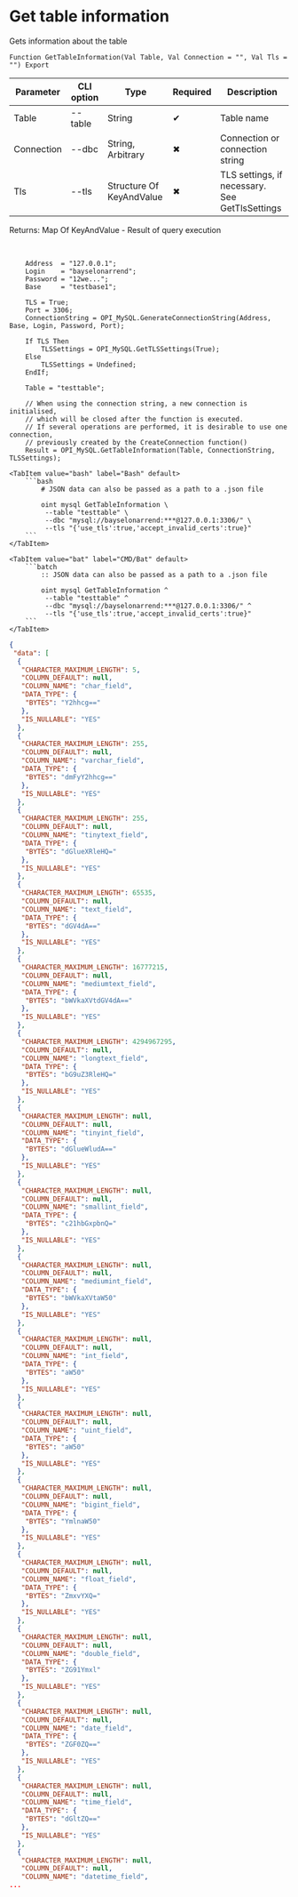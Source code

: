 ﻿---
sidebar_position: 9
description: Get table information and other functions to work with MySQL in the Open Integration Package, a free open-source integration library for 1C:Enterprise 8, OneScript and CLI
keywords: [1C, 1С, 1С:Enterprise, 1С:Enterprise 8.3, API, Integration, Services, Exchange, OneScript, CLI, MySQL]
---


# Get table information
 Gets information about the table



`Function GetTableInformation(Val Table, Val Connection = "", Val Tls = "") Export`

  | Parameter | CLI option | Type | Required | Description |
  |-|-|-|-|-|
  | Table | --table | String | &#x2714; | Table name |
  | Connection | --dbc | String, Arbitrary | &#x2716; | Connection or connection string |
  | Tls | --tls | Structure Of KeyAndValue | &#x2716; | TLS settings, if necessary. See GetTlsSettings |

  
  Returns:  Map Of KeyAndValue - Result of query execution

<br/>




```bsl title="1C:Enterprise/OneScript code example"
    Address  = "127.0.0.1";
    Login    = "bayselonarrend";
    Password = "12we...";
    Base     = "testbase1";

    TLS = True;
    Port = 3306;
    ConnectionString = OPI_MySQL.GenerateConnectionString(Address, Base, Login, Password, Port);

    If TLS Then
        TLSSettings = OPI_MySQL.GetTLSSettings(True);
    Else
        TLSSettings = Undefined;
    EndIf;

    Table = "testtable";

    // When using the connection string, a new connection is initialised,
    // which will be closed after the function is executed.
    // If several operations are performed, it is desirable to use one connection,
    // previously created by the CreateConnection function()
    Result = OPI_MySQL.GetTableInformation(Table, ConnectionString, TLSSettings);
```
 

 <Tabs>
  
    <TabItem value="bash" label="Bash" default>
        ```bash
            # JSON data can also be passed as a path to a .json file
            
            oint mysql GetTableInformation \
             --table "testtable" \
             --dbc "mysql://bayselonarrend:***@127.0.0.1:3306/" \
             --tls "{'use_tls':true,'accept_invalid_certs':true}"
        ```
    </TabItem>
  
    <TabItem value="bat" label="CMD/Bat" default>
        ```batch
            :: JSON data can also be passed as a path to a .json file
            
            oint mysql GetTableInformation ^
             --table "testtable" ^
             --dbc "mysql://bayselonarrend:***@127.0.0.1:3306/" ^
             --tls "{'use_tls':true,'accept_invalid_certs':true}"
        ```
    </TabItem>
</Tabs>


```json title="Result"
{
 "data": [
  {
   "CHARACTER_MAXIMUM_LENGTH": 5,
   "COLUMN_DEFAULT": null,
   "COLUMN_NAME": "char_field",
   "DATA_TYPE": {
    "BYTES": "Y2hhcg=="
   },
   "IS_NULLABLE": "YES"
  },
  {
   "CHARACTER_MAXIMUM_LENGTH": 255,
   "COLUMN_DEFAULT": null,
   "COLUMN_NAME": "varchar_field",
   "DATA_TYPE": {
    "BYTES": "dmFyY2hhcg=="
   },
   "IS_NULLABLE": "YES"
  },
  {
   "CHARACTER_MAXIMUM_LENGTH": 255,
   "COLUMN_DEFAULT": null,
   "COLUMN_NAME": "tinytext_field",
   "DATA_TYPE": {
    "BYTES": "dGlueXRleHQ="
   },
   "IS_NULLABLE": "YES"
  },
  {
   "CHARACTER_MAXIMUM_LENGTH": 65535,
   "COLUMN_DEFAULT": null,
   "COLUMN_NAME": "text_field",
   "DATA_TYPE": {
    "BYTES": "dGV4dA=="
   },
   "IS_NULLABLE": "YES"
  },
  {
   "CHARACTER_MAXIMUM_LENGTH": 16777215,
   "COLUMN_DEFAULT": null,
   "COLUMN_NAME": "mediumtext_field",
   "DATA_TYPE": {
    "BYTES": "bWVkaXVtdGV4dA=="
   },
   "IS_NULLABLE": "YES"
  },
  {
   "CHARACTER_MAXIMUM_LENGTH": 4294967295,
   "COLUMN_DEFAULT": null,
   "COLUMN_NAME": "longtext_field",
   "DATA_TYPE": {
    "BYTES": "bG9uZ3RleHQ="
   },
   "IS_NULLABLE": "YES"
  },
  {
   "CHARACTER_MAXIMUM_LENGTH": null,
   "COLUMN_DEFAULT": null,
   "COLUMN_NAME": "tinyint_field",
   "DATA_TYPE": {
    "BYTES": "dGlueWludA=="
   },
   "IS_NULLABLE": "YES"
  },
  {
   "CHARACTER_MAXIMUM_LENGTH": null,
   "COLUMN_DEFAULT": null,
   "COLUMN_NAME": "smallint_field",
   "DATA_TYPE": {
    "BYTES": "c21hbGxpbnQ="
   },
   "IS_NULLABLE": "YES"
  },
  {
   "CHARACTER_MAXIMUM_LENGTH": null,
   "COLUMN_DEFAULT": null,
   "COLUMN_NAME": "mediumint_field",
   "DATA_TYPE": {
    "BYTES": "bWVkaXVtaW50"
   },
   "IS_NULLABLE": "YES"
  },
  {
   "CHARACTER_MAXIMUM_LENGTH": null,
   "COLUMN_DEFAULT": null,
   "COLUMN_NAME": "int_field",
   "DATA_TYPE": {
    "BYTES": "aW50"
   },
   "IS_NULLABLE": "YES"
  },
  {
   "CHARACTER_MAXIMUM_LENGTH": null,
   "COLUMN_DEFAULT": null,
   "COLUMN_NAME": "uint_field",
   "DATA_TYPE": {
    "BYTES": "aW50"
   },
   "IS_NULLABLE": "YES"
  },
  {
   "CHARACTER_MAXIMUM_LENGTH": null,
   "COLUMN_DEFAULT": null,
   "COLUMN_NAME": "bigint_field",
   "DATA_TYPE": {
    "BYTES": "YmlnaW50"
   },
   "IS_NULLABLE": "YES"
  },
  {
   "CHARACTER_MAXIMUM_LENGTH": null,
   "COLUMN_DEFAULT": null,
   "COLUMN_NAME": "float_field",
   "DATA_TYPE": {
    "BYTES": "ZmxvYXQ="
   },
   "IS_NULLABLE": "YES"
  },
  {
   "CHARACTER_MAXIMUM_LENGTH": null,
   "COLUMN_DEFAULT": null,
   "COLUMN_NAME": "double_field",
   "DATA_TYPE": {
    "BYTES": "ZG91Ymxl"
   },
   "IS_NULLABLE": "YES"
  },
  {
   "CHARACTER_MAXIMUM_LENGTH": null,
   "COLUMN_DEFAULT": null,
   "COLUMN_NAME": "date_field",
   "DATA_TYPE": {
    "BYTES": "ZGF0ZQ=="
   },
   "IS_NULLABLE": "YES"
  },
  {
   "CHARACTER_MAXIMUM_LENGTH": null,
   "COLUMN_DEFAULT": null,
   "COLUMN_NAME": "time_field",
   "DATA_TYPE": {
    "BYTES": "dGltZQ=="
   },
   "IS_NULLABLE": "YES"
  },
  {
   "CHARACTER_MAXIMUM_LENGTH": null,
   "COLUMN_DEFAULT": null,
   "COLUMN_NAME": "datetime_field",
...
```

